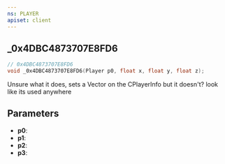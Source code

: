 ```yaml
---
ns: PLAYER
apiset: client
---
```

## _0x4DBC4873707E8FD6

```c
// 0x4DBC4873707E8FD6
void _0x4DBC4873707E8FD6(Player p0, float x, float y, float z);
```

Unsure what it does, sets a Vector on the CPlayerInfo but it doesn't? look like its used anywhere

## Parameters
* **p0**:
* **p1**:
* **p2**:
* **p3**:

